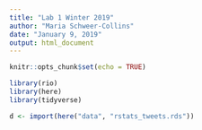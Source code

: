 ```yaml
---
title: "Lab 1 Winter 2019"
author: "Maria Schweer-Collins"
date: "January 9, 2019"
output: html_document
---
```


```r
knitr::opts_chunk$set(echo = TRUE)
```
```r
library(rio)
library(here)
library(tidyverse)
````

```r
d <- import(here("data", "rstats_tweets.rds"))
```
